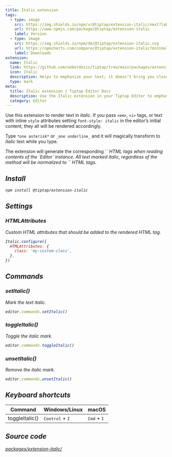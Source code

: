 ```yaml
---
title: Italic extension
tags:
  - type: image
    src: https://img.shields.io/npm/v/@tiptap/extension-italic/next?label=version
    url: https://www.npmjs.com/package/@tiptap/extension-italic
    label: Version
  - type: image
    src: https://img.shields.io/npm/dm/@tiptap/extension-italic.svg
    url: https://npmcharts.com/compare/@tiptap/extension-italic?minimal=true
    label: Downloads
extension:
  name: Italic
  link: https://github.com/ueberdosis/tiptap/tree/main/packages/extension-italic
  icon: Italic
  description: Helps to emphasize your text; it doesn’t bring you closer to Italy, though.
  type: mark
meta:
  title: Italic extension | Tiptap Editor Docs
  description: Use the Italic extension in your Tiptap Editor to emphasize your text with italics. Learn more in our docs!
  category: Editor
---
```



Use this extension to render text in _italic_. If you pass `<em>`, `<i>` tags, or text with inline `style` attributes setting `font-style: italic` in the editor’s initial content, they all will be rendered accordingly.

Type `*one asterisk*` or `_one underline_` and it will magically transform to _italic_ text while you type.

<CodeDemo path="/Marks/Italic" />

<Callout title="Restrictions" variant="default">
    The extension will generate the corresponding `<em>` HTML tags when reading contents of the `Editor` instance. All text marked italic, regardless of the method will be normalized to `<em>` HTML tags.
</Callout>

## Install

```bash
npm install @tiptap/extension-italic
```

## Settings

### HTMLAttributes

Custom HTML attributes that should be added to the rendered HTML tag.

```js
Italic.configure({
  HTMLAttributes: {
    class: 'my-custom-class',
  },
})
```

## Commands

### setItalic()

Mark the text italic.

```js
editor.commands.setItalic()
```

### toggleItalic()

Toggle the italic mark.

```js
editor.commands.toggleItalic()
```

### unsetItalic()

Remove the italic mark.

```js
editor.commands.unsetItalic()
```

## Keyboard shortcuts

| Command        | Windows/Linux                     | macOS                         |
| -------------- | --------------------------------- | ----------------------------- |
| toggleItalic() | <kbd>Control</kbd> + <kbd>I</kbd> | <kbd>Cmd</kbd> + <kbd>I</kbd> |

## Source code

[packages/extension-italic/](https://github.com/ueberdosis/tiptap/blob/main/packages/extension-italic/)
